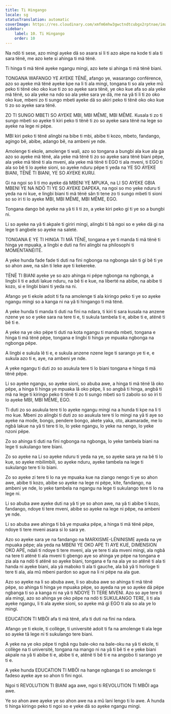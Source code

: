 ```yaml
---
title: Ti Hingango
locale: sg
statusTranslation: automatic
coverImage: https://res.cloudinary.com/xmfm6mhw3gwctndtcubgx2rptnae/image/upload/v1740337243/small_cover_educacion_fundamental_a051170f1c.webp
sidebar:
    label: 10. Ti Hingango
    order: 10
---
```

Na ndö ti sese, azo mingi ayeke dä so asara si li ti azo akpe na kode ti ala ti sara tënë, me azo kete si ahinga ti mä tënë.

Ti hinga ti mä tënë ayeke ngangu mingi, azo kete si ahinga ti mä tënë biani.

TONGANA WAFANGO YE AYEKE TËNË, afango ye, wasarango conférence, azo so ayeke mä tënë ayeke kpe na li ti ala mingi, tongana ti so ala yeke mû peko ti tënë oko oko kue ti zo so ayeke sara tënë, ye oko kue afa so ala yeke mä tënë, so ala yeke na ndo so ala yeke sara ye dä, me na yâ ti li ti zo oko oko kue, mbeni zo ti sungo mbeti ayeke dä so akiri peko ti tënë oko oko kue ti zo so ayeke sara tënë.

ZO TI SUNGO MBETI SO AYEKE MBI, MBI MÊME, MBI MÊME. Kusala ti zo ti sungo mbeti so ayeke ti kiri peko ti tënë ti zo so ayeke sara tënë na lege so ayeke na lege ni pëpe.

MBI kiri peko ti tënë alingbi na bibe ti mbi, abibe ti kozo, mbeto, fandango, agingo bê, abibe, adango bê, na ambeni ye nde.

Amolenge ti ekole, amolenge ti wali, azo so tongana a bungbi ala kue ala ga azo so ayeke mä tënë, ala yeke mä tënë ti zo so ayeke sara tënë biani pëpe, ala yeke mä tënë ti ala mveni, ala yeke mä tënë ti EGO ti ala mveni, ti EGO ti ala so bê ti lo ayeke sioni, so ayeke nduru pëpe ti yeda na YE SO AYEKE BIANI, TËNË TI BIANI, YE SO AYEKE KURU.

Gi na ngoi so li ti mo ayeke dä MBENI YE MPUKA, na LI SO AYEKE GBIA MBENI YE NA NDÖ TI YE SO AYEKE DAPEKA, na ngoi so mo yeke nduru ti yeda na ni kue, e lingbi biani ti mä tënë sân ti tene zo ti sungo mbeti ti sioni so so iri ti lo ayeke MBI, MBI MÊME, MBI MÊME, EGO.

Tongana dango bê ayeke na yâ ti li ti zo, a yeke kiri peko gi ti ye so a bungbi ni.

Li so ayeke na yâ ti akpale ti giriri mingi, alingbi ti bâ ngoi so e yeke dä gi na lege ti angbele so ayeke na saleté.

TONGANA E YE TI HINGA TI MÄ TËNË, tongana e ye ti manda ti mä tënë ti hinga ye mpuaka, a lingbi e duti na fini alingbi na philosophi ti MOMENTANÉITÉ.

A yeke hunda fade fade ti duti na fini ngbonga na ngbonga sân ti gi bê ti ye so ahon awe, na sân ti leke aye ti kekereke.

TËNË TI BIANI ayeke ye so azo ahinga ni pëpe ngbonga na ngbonga, a lingbi li ti e aduti lakue nduru, na bê ti e kue, na liberté na abibe, na abibe ti kozo, si e lingbi biani ti yeda na ni.

Afango ye ti ekole adoit ti fa na amolenge ti ala kiringo peko ti ye so ayeke ngangu mingi so a kanga ni na yâ ti hingango ti mä tënë.

A yeke hunda ti manda ti duti na fini na ndara, ti kiri ti sara kusala na anzene nzene ye so e yeke sara na tere ti e, ti sukula tambela ti e, abibe ti e, atënë ti bê ti e.

A yeke na ye oko pëpe ti duti na kota ngangu ti manda mbeti, tongana e hinga ti mä tënë pëpe, tongana e lingbi ti hinga ye mpuaka ngbonga na ngbonga pëpe.

A lingbi e sukula lê ti e, e sukula anzene nzene lege ti sarango ye ti e, e sukula azo ti e, aye, na ambeni ye nde.

A yeke ngangu ti duti zo so asukula tere ti lo biani tongana e hinga ti mä tënë pëpe.

Li so ayeke ngangu, so ayeke sioni, so abuba awe, a hinga ti mä tënë lâ oko pëpe, a hinga ti hinga ye mpuaka lâ oko pëpe, li so angbâ ti hinga, angbâ ti mä na lege ti kiringo peko ti tënë ti zo ti sungo mbeti so ti zabolo so so iri ti lo ayeke MBI, MBI MÊME, EGO.

Ti duti zo so asukula tere ti lo ayeke ngangu mingi na a hunda ti kpe na li ti mo kue. Mbeni zo alingbi ti duti zo so asukula tere ti lo mingi na yâ ti aye so ayeke na mode, bongo, pendere bongo, akete yaka, oto, akamarade, me lo ngbâ lakue na yâ ti tere ti lo, lo yeke ngangu, lo yeke na nengo, lo yeke nzoni pëpe.

Zo so ahinga ti duti na fini ngbonga na ngbonga, lo yeke tambela biani na lege ti sukulango tere biani.

Zo so ayeke na Li so ayeke nduru ti yeda na ye, so ayeke sara ye na bê ti lo kue, so ayeke mbilimbili, so ayeke nduru, ayeke tambela na lege ti sukulango tere ti lo biani.

Zo so ayeke zi tere ti lo na ye mpuaka kue na ziango nengo ti ye so ahon awe, abibe ti kozo, abibe so ayeke na lege ni pëpe, kite, fandango, na ambeni ye nde, lo yeke tambela na ngangu na lege ti sukulango tere ti lo na lege ni.

Li so abuba awe ayeke duti na yâ ti ye so ahon awe, na yâ ti abibe ti kozo, fandango, ndoye ti tere mveni, abibe so ayeke na lege ni pëpe, na ambeni ye nde.

Li so abuba awe ahinga ti bâ ye mpuaka pëpe, a hinga ti mä tënë pëpe, ndoye ti tere mveni asara si lo sara ye.

Azo so ayeke sara ye na fandango na MARXISME-LÉNINISME ayeda na ye mpuaka pëpe; ala yeda na MBENI YE OKO APE TI AYE KUE, DIMENSION OKO APE, ndali ti ndoye ti tere mveni, ala ye tere ti ala mveni mingi, ala ngbâ na tere ti atënë ti ala mveni ti gbengo aye so ahinga ye pëpe na tongana e zia ala na ndö ti atënë so ayeke biani, tongana e fa na ala ye so atënë ti ala ti handa ni ayeke biani, ala yä maboko ti ala ti gauche, ala bâ yâ ti horloge ti tere ti ala, ala mû mbeni pardon so ague na li ni pëpe na ala gue.

Azo so ayeke na li so abuba awe, li so abuba awe so ahinga ti mä tënë pëpe, so ahinga ti hinga ye mpuaka pëpe, so ayeda na ye so ayeke dä pëpe ngbanga ti so a kanga ni na yâ ti NDOYE TI TERE MVENI. Azo so aye tere ti ala mingi, azo so ahinga ye oko pëpe na ndö ti SUKULANGO TERE, li ti ala ayeke ngangu, li ti ala ayeke sioni, so ayeke mä gi EGO ti ala so ala ye lo mingi.

EDUCATION TI MBÖI afa ti mä tënë, afa ti duti na fini na ndara.

Afango ye ti ekole, ti collège, ti université adoit ti fa na amolenge ti ala lege so ayeke tâ lege ni ti sukulango tere biani.

A yeke na ye oko pëpe ti ngbâ ngu bale-oko na bale-oku na yâ ti ekole, ti collège na ti université, tongana na mango ni na yâ ti bê ti e e yeke biani akpale na yâ ti abibe ti e, abibe ti e, atënë ti bê ti e na angobo ti sarango ye ti e.

A yeke hunda EDUCATION TI MBÖI na hange ngbanga ti so amolenge ti fadeso ayeke aye so ahon ti fini ngoi.

Ngoi ti REVOLUTION TI BIANI aga awe, ngoi ti REVOLUTION TI MBÖI aga awe.

Ye so ahon awe ayeke ye so ahon awe na a mû lani lengo ti lo awe. A hunda ti hinga kiringo peko ti ngoi so e yeke dä so ayeke ngangu mingi.

